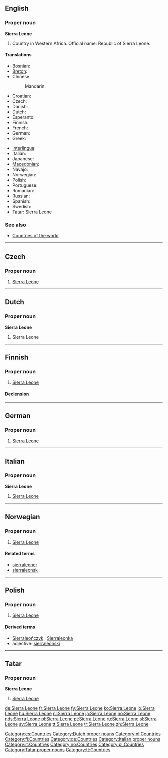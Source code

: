==English==

===Proper noun===
'''Sierra Leone'''

# Country in Western Africa. Official name: Republic of Sierra Leone.

====Translations====
{{trans-top|Republic of Sierra Leone}}
* Bosnian: {{t-|bs|Sijera Leone|f}}
* [[Breton]]: {{t-|br|Sierra Leone|xs=Breton}}
* Chinese:
*: Mandarin: {{t|cmn|塞拉利昂|sc=Hani}}
* Croatian: {{t-|hr|Sijera Leone|f}}
* Czech: {{t-|cs|Sierra Leone|f}}
* Danish: {{t-|da|Sierra Leone}}
* Dutch: {{t+|nl|Sierra Leone}}
* Esperanto: {{t|eo|Siera-Leono|xs=Esperanto}}
* Finnish: {{t-|fi|Sierra Leone}}
* French: {{t+|fr|Sierra Leone|f}}
* German: {{t+|de|Sierra Leone}}
* Greek: {{t|el|Σιέρρα Λεόνε|f|sc=Grek}}
{{trans-mid}}
* [[Interlingua]]: {{t|ia|Sierra Leon|xs=Interlingua}}
* Italian: {{t-|it|Sierra Leone|f}}
* Japanese: {{t-|ja|シエラレオネ|tr=shierareone|sc=Jpan}}
* [[Macedonian]]: {{t|mk|Сиера Леоне|f|tr=Siéra Leóne|xs=Macedonian}}
* Navajo: {{tø|nv|Náshdóítsoh Bitsiijįʼ Daditłʼooʼígíí Bidził}}
* Norwegian: {{t+|no|Sierra Leone}}
* Polish: {{t+|pl|Sierra Leone}}
* Portuguese: {{t+|pt|Serra Leoa}}
* Romanian: {{t-|ro|Sierra Leone}}
* Russian: {{t-|ru|Сьерра-Леоне|sc=Cyrl}}
* Spanish: {{t|es|Sierra Leona}}
* Swedish: {{t+|sv|Sierra Leone}}
* [[Tatar]]: [[Sierra Leone#Tatar|Sierra Leone]]
{{trans-bottom}}

===See also===
* [[Appendix:Countries of the world|Countries of the world]]

----

==Czech==

===Proper noun===
{{cs-proper noun|g=f}}

# [[#English|Sierra Leone]]

[[Category:cs:Countries]]

----

==Dutch==

===Proper noun===
'''Sierra Leone'''

# Sierra Leone

[[Category:Dutch proper nouns]]
[[Category:nl:Countries]]

----

==Finnish==
{{wikipedia|lang=fi}}

===Proper noun===
{{infl|fi|proper noun}}

# [[#English|Sierra Leone]]

====Declension====
{{fi-decl-nalle|Sierra Leon|np=1}}

[[Category:fi:Countries]]

----

==German==
{{wikipedia|lang=de}}

===Proper noun===
{{infl|de|proper noun|g=n}}

# [[#English|Sierra Leone]]

[[Category:de:Countries]]

----

==Italian==
{{wikipedia|lang=it}}

===Proper noun===
'''Sierra Leone''' {{f}}

# [[#English|Sierra Leone]]

[[Category:Italian proper nouns]]
[[Category:it:Countries]]

----

==Norwegian==

===Proper noun===
{{infl|no|proper noun}}

# [[#English|Sierra Leone]]

====Related terms====
* [[sierraleoner]]
* [[sierraleonsk]]

[[Category:no:Countries]]

----

==Polish==

===Proper noun===
{{infl|pl|proper noun|g=n|undeclinable}}

# [[#English|Sierra Leone]]

====Derived terms====
* [[Sierraleończyk]] {{m}}, [[Sierraleonka]] {{f}}
* adjective: [[sierraleoński]]

[[Category:pl:Countries]]

----

==Tatar==

===Proper noun===
'''Sierra Leone'''

# [[Sierra Leone#English|Sierra Leone]]

[[Category:Tatar proper nouns]]
[[Category:tt:Countries]]

[[de:Sierra Leone]]
[[fr:Sierra Leone]]
[[fy:Sierra Leone]]
[[ko:Sierra Leone]]
[[io:Sierra Leone]]
[[hu:Sierra Leone]]
[[nl:Sierra Leone]]
[[ja:Sierra Leone]]
[[no:Sierra Leone]]
[[nds:Sierra Leone]]
[[pl:Sierra Leone]]
[[pt:Sierra Leone]]
[[ru:Sierra Leone]]
[[sl:Sierra Leone]]
[[sv:Sierra Leone]]
[[tt:Sierra Leone]]
[[tr:Sierra Leone]]
[[zh:Sierra Leone]]